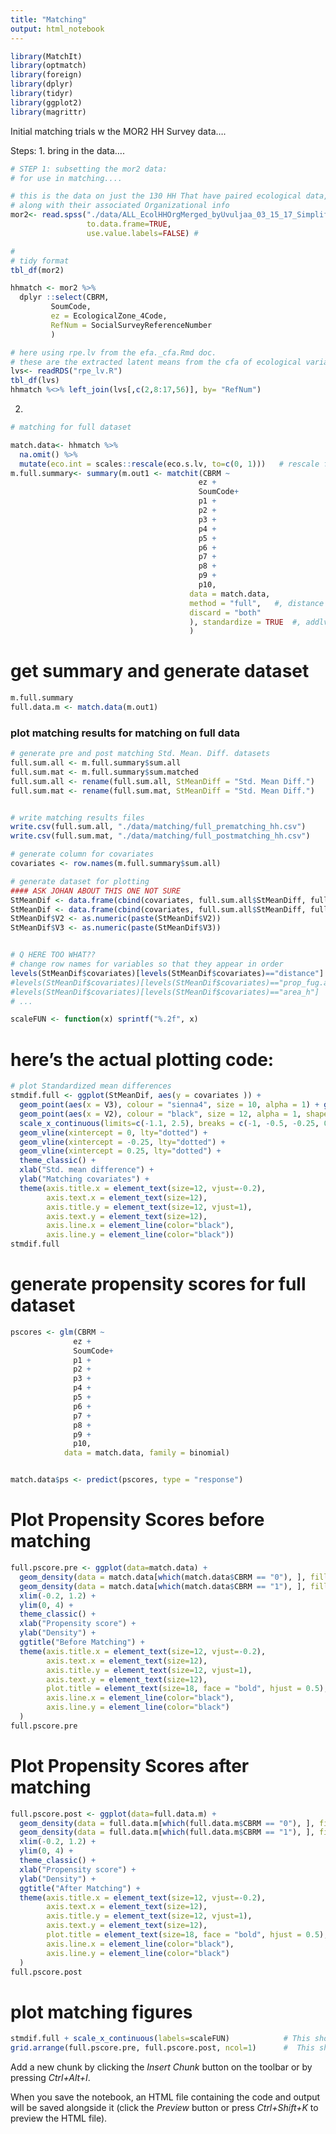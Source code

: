 ```yaml
---
title: "Matching"
output: html_notebook
---
```

```r
library(MatchIt)
library(optmatch)
library(foreign)
library(dplyr)
library(tidyr)
library(ggplot2)
library(magrittr)
```

Initial matching trials w the MOR2 HH Survey data.... 

Steps:
1. bring in the data....
```r
# STEP 1: subsetting the mor2 data:
# for use in matching....

# this is the data on just the 130 HH That have paired ecological data,
# along with their associated Organizational info
mor2<- read.spss("./data/ALL_EcolHHOrgMerged_byUvuljaa_03_15_17_Simplified.sav" , 
                 to.data.frame=TRUE,
                 use.value.labels=FALSE) #

# 
# tidy format
tbl_df(mor2)

hhmatch <- mor2 %>%
  dplyr ::select(CBRM,
         SoumCode,
         ez = EcologicalZone_4Code,
         RefNum = SocialSurveyReferenceNumber
         ) 

# here using rpe.lv from the efa._cfa.Rmd doc.
# these are the extracted latent means from the cfa of ecological variables
lvs<- readRDS("rpe_lv.R")
tbl_df(lvs)
hhmatch %<>% left_join(lvs[,c(2,8:17,56)], by= "RefNum")

```




2.

```r
# matching for full dataset

match.data<- hhmatch %>% 
  na.omit() %>%
  mutate(eco.int = scales::rescale(eco.s.lv, to=c(0, 1)))   # rescale from 0-1.
m.full.summary<- summary(m.out1 <- matchit(CBRM ~ 
                                          ez + 
                                          SoumCode+
                                          p1 +
                                          p2 +
                                          p3 +
                                          p4 +
                                          p5 +
                                          p6 +
                                          p7 +
                                          p8 +
                                          p9 +
                                          p10, 
                                        data = match.data, 
                                        method = "full",   #, distance = "logit")
                                        discard = "both"
                                        ), standardize = TRUE  #, addlvariables = cfug_data[,c("fracforestICI00", "elev")]
                                        )
```
# get summary and generate dataset
```r
m.full.summary
full.data.m <- match.data(m.out1)
```
### plot matching results for matching on full data 
```r
# generate pre and post matching Std. Mean. Diff. datasets
full.sum.all <- m.full.summary$sum.all
full.sum.mat <- m.full.summary$sum.matched
full.sum.all <- rename(full.sum.all, StMeanDiff = "Std. Mean Diff.")
full.sum.mat <- rename(full.sum.mat, StMeanDiff = "Std. Mean Diff.")


# write matching results files
write.csv(full.sum.all, "./data/matching/full_prematching_hh.csv")
write.csv(full.sum.mat, "./data/matching/full_postmatching_hh.csv")

# generate column for covariates
covariates <- row.names(m.full.summary$sum.all)

# generate dataset for plotting
#### ASK JOHAN ABOUT THIS ONE NOT SURE 
StMeanDif <- data.frame(cbind(covariates, full.sum.all$StMeanDiff, full.sum.mat$StMeanDiff))
StMeanDif <- data.frame(cbind(covariates, full.sum.all$StMeanDiff, full.sum.mat$StMeanDiff))
StMeanDif$V2 <- as.numeric(paste(StMeanDif$V2))
StMeanDif$V3 <- as.numeric(paste(StMeanDif$V3))


# Q HERE TOO WHAT??
# change row names for variables so that they appear in order
levels(StMeanDif$covariates)[levels(StMeanDif$covariates)=="distance"]                  <- "a. Propensity_score"
#levels(StMeanDif$covariates)[levels(StMeanDif$covariates)=="prop_fug.area.post"]        <- "Q. CF area post 2000"
#levels(StMeanDif$covariates)[levels(StMeanDif$covariates)=="area_h"]                    <- "P. VDC size"
# ...

scaleFUN <- function(x) sprintf("%.2f", x)

```
# here's the actual plotting code:
```r
# plot Standardized mean differences
stmdif.full <- ggplot(StMeanDif, aes(y = covariates )) +
  geom_point(aes(x = V3), colour = "sienna4", size = 10, alpha = 1) + geom_point(aes(x = V3), colour = "orange", size = 8, alpha = 1) + # with replacement
  geom_point(aes(x = V2), colour = "black", size = 12, alpha = 1, shape = 1) +
  scale_x_continuous(limits=c(-1.1, 2.5), breaks = c(-1, -0.5, -0.25, 0, 0.25, 0.5, 1, 1.5, 2, 2.5)) +
  geom_vline(xintercept = 0, lty="dotted") +
  geom_vline(xintercept = -0.25, lty="dotted") +
  geom_vline(xintercept = 0.25, lty="dotted") +
  theme_classic() +
  xlab("Std. mean difference") +
  ylab("Matching covariates") +
  theme(axis.title.x = element_text(size=12, vjust=-0.2),
        axis.text.x = element_text(size=12),
        axis.title.y = element_text(size=12, vjust=1),
        axis.text.y = element_text(size=12),
        axis.line.x = element_line(color="black"),
        axis.line.y = element_line(color="black"))
stmdif.full
```

# generate propensity scores for full dataset
```r
pscores <- glm(CBRM ~
              ez + 
              SoumCode+
              p1 +
              p2 +
              p3 +
              p4 +
              p5 +
              p6 +
              p7 +
              p8 +
              p9 +
              p10, 
            data = match.data, family = binomial)


match.data$ps <- predict(pscores, type = "response")

```
# Plot Propensity Scores before matching
```r
full.pscore.pre <- ggplot(data=match.data) + 
  geom_density(data = match.data[which(match.data$CBRM == "0"), ], fill = "yellow3", color = "yellow4", alpha = 0.2, aes(x = ps)) +        
  geom_density(data = match.data[which(match.data$CBRM == "1"), ], fill = "navyblue", color = "mediumpurple4", alpha = 0.2, aes(x = ps)) + 
  xlim(-0.2, 1.2) +
  ylim(0, 4) +
  theme_classic() +
  xlab("Propensity score") +
  ylab("Density") +
  ggtitle("Before Matching") +
  theme(axis.title.x = element_text(size=12, vjust=-0.2),
        axis.text.x = element_text(size=12),
        axis.title.y = element_text(size=12, vjust=1),
        axis.text.y = element_text(size=12),
        plot.title = element_text(size=18, face = "bold", hjust = 0.5),
        axis.line.x = element_line(color="black"),
        axis.line.y = element_line(color="black")
  )
full.pscore.pre
```
# Plot Propensity Scores after matching
```r
full.pscore.post <- ggplot(data=full.data.m) + 
  geom_density(data = full.data.m[which(full.data.m$CBRM == "0"), ], fill = "yellow3", color = "yellow4", alpha = 0.2, aes(x = distance, weight = weights/sum(weights))) +
  geom_density(data = full.data.m[which(full.data.m$CBRM == "1"), ], fill = "navyblue", color = "mediumpurple4", alpha = 0.2, aes(x = distance)) +
  xlim(-0.2, 1.2) +
  ylim(0, 4) +
  theme_classic() +
  xlab("Propensity score") +
  ylab("Density") +
  ggtitle("After Matching") +
  theme(axis.title.x = element_text(size=12, vjust=-0.2),
        axis.text.x = element_text(size=12),
        axis.title.y = element_text(size=12, vjust=1),
        axis.text.y = element_text(size=12),
        plot.title = element_text(size=18, face = "bold", hjust = 0.5),
        axis.line.x = element_line(color="black"),
        axis.line.y = element_line(color="black")
  )
full.pscore.post
```

# plot matching figures
```r
stmdif.full + scale_x_continuous(labels=scaleFUN)            # This should be 9" x 7" when exporting .pdf
grid.arrange(full.pscore.pre, full.pscore.post, ncol=1)      #  This should be 7" x 7" when exporting .pdf
```



Add a new chunk by clicking the *Insert Chunk* button on the toolbar or by pressing *Ctrl+Alt+I*.

When you save the notebook, an HTML file containing the code and output will be saved alongside it (click the *Preview* button or press *Ctrl+Shift+K* to preview the HTML file).
